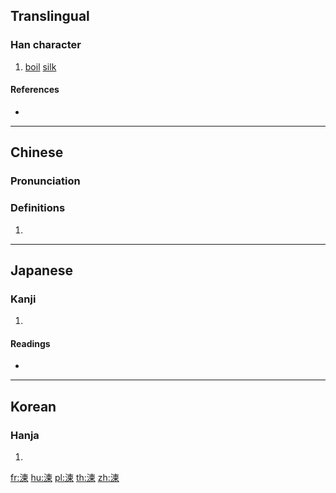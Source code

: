 {{character info/new}}
==Translingual==

===Han character===
{{Han char|rn=85|rad=水|as=09|sn=12|four=35196|canj=EDWF|ids=⿰氵柬}}

# [[boil]] [[silk]]

====References====
* {{Han ref|kx=0636.100|dkj=17810|dj=1043.150|hdz=31671.050|uh=6E45|ud=28229|bh=D9EF|bd=55791}}

----

==Chinese==
{{zh-forms}}

===Pronunciation===
{{zh-pron
|m=liàn
|c=lin6
|mc=y
|oc=y
|ma=
|cat=v
}}

===Definitions===
{{zh-hanzi}}

# {{rfdef|lang=zh}}

----

==Japanese==

===Kanji===
{{ja-kanji|grade=|rs=水09}}

# {{defn|lang=ja|sort=水09}}

====Readings====
* {{ja-readings|on=[[れん]] (ren), [[らん]] (ran)|kun=[[ねる]] (neru)}}

----

==Korean==

===Hanja===
{{ko-hanja|hangeul=[[련]]>[[연]]|eumhun=|rv=ryeon>yeon|mr=ryŏn>yŏn|y=lyen>yen}}

# {{defn|lang=ko|sort=水09}}

[[fr:湅]]
[[hu:湅]]
[[pl:湅]]
[[th:湅]]
[[zh:湅]]
